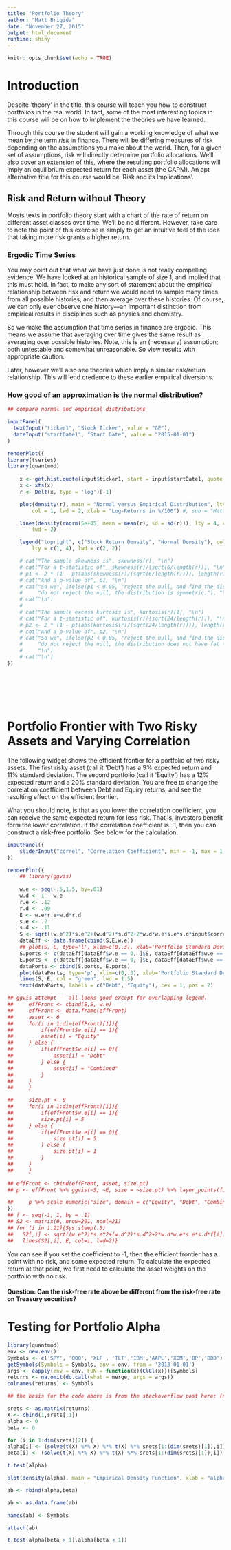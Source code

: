 ```yaml
---
title: "Portfolio Theory"
author: "Matt Brigida"
date: "November 27, 2015"
output: html_document
runtime: shiny
---
```


```r
knitr::opts_chunk$set(echo = TRUE)
```

<!---
Note, much of the R code in this text was written long ago, when I wrote even worse R code than I do now.  The code works, but it is inefficient and ugly.  I decided not to rewrite it however, feeling it more important to get the text out and into students' hands.  If you can improve the code, please feel free.  Pull requests are always welcome.
-->


# Introduction

Despite 'theory' in the title, this course will teach you how to construct portfolios in the real world.  In fact, some of the most interesting topics in this course will be on how to implement the theories we have learned.  

Through this course the student will gain a working knowledge of what we mean by the term *risk* in finance.  There will be differing measures of risk depending on the assumptions you make about the world.  Then, for a given set of assumptions, risk will directly determine portfolio allocations.  We'll also cover an extension of this, where the resulting portfolio allocations will imply an equilibrium expected return for each asset (the CAPM).  An apt alternative title for this course would be 'Risk and its Implications'. 


## Risk and Return without Theory

Mosts texts in portfolio theory start with a chart of the rate of return on different asset classes over time.  We'll be no different. However, take care to note the point of this exercise is simply to get an intuitive feel of the idea that taking more risk grants a higher return.



### Ergodic Time Series

You may point out that what we have just done is not really compelling evidence. We have looked at an historical sample of size 1, and implied that this must hold.  In fact, to make any sort of statement about the empirical relationship between risk and return we would need to sample many times from all possible histories, and then average over these histories.  Of course, we can only ever observe one history---an important distinction from empirical results in disciplines such as physics and chemistry.

So we make the assumption that time series in finance are ergodic.  This means we assume that averaging over time gives the same result as averaging over possible histories. Note, this is an (necessary) assumption; both untestable and somewhat unreasonable. So view results with appropriate caution.

Later, however we'll also see theories which imply a similar risk/return relationship. This will lend credence to these earlier empirical diversions.  

### How good of an approximation is the normal distribution?

```r
## compare normal and empirical distributions 

inputPanel(
  textInput("ticker1", "Stock Ticker", value = "GE"),
  dateInput("startDate1", "Start Date", value = "2015-01-01")
)

renderPlot({
library(tseries)
library(quantmod)
  
    x <- get.hist.quote(input$ticker1, start = input$startDate1, quote = "Close")
    x <- xts(x)
    r <- Delt(x, type = 'log')[-1]

    plot(density(r), main = "Normal versus Empirical Distribution", lty = 1, 
        col = 1, lwd = 2, xlab = "Log-Returns in %/100") #, sub = "Matthew Brigida; Clarion UofP")

    lines(density(rnorm(5e+05, mean = mean(r), sd = sd(r))), lty = 4, col = 2, 
        lwd = 2)

    legend("topright", c("Stock Return Density", "Normal Density"), col = c(1, 2), 
        lty = c(1, 4), lwd = c(2, 2))

    # cat("The sample skewness is", skewness(r), "\n")
    # cat("For a t-statistic of", skewness(r)/(sqrt(6/length(r))), "\n")
    # p1 <- 2 * (1 - pt(abs(skewness(r)/(sqrt(6/length(r)))), length(r) - 1))
    # cat("And a p-value of", p1, "\n")
    # cat("So we", ifelse(p1 < 0.05, "reject the null, and find the distribution is skewed.", 
    #     "do not reject the null, the distribution is symmetric."), "\n")
    # cat("\n")
    # 
    # cat("The sample excess kurtosis is", kurtosis(r)[1], "\n")
    # cat("For a t-statistic of", kurtosis(r)/(sqrt(24/length(r))), "\n")
    # p2 <- 2 * (1 - pt(abs(kurtosis(r)/(sqrt(24/length(r)))), length(r) - 1))
    # cat("And a p-value of", p2, "\n")
    # cat("So we", ifelse(p2 < 0.05, "reject the null, and find the distribution has fat tails.", 
    #     "do not reject the null, the distribution does not have fat tails."), 
    #     "\n")
    # cat("\n")
})    
```


<br/>
<br/>
<br/>
<br/>



Portfolio Frontier with Two Risky Assets and Varying Correlation
=========================================================================

The following widget shows the efficient frontier for a portfolio of two risky assets.  The first risky asset (call it 'Debt') has a 9\% expected return and 11\% standard deviation.  The second portfolio (call it 'Equity') has a 12\% expected return and a 20\% standard deviation.  You are free to change the correlation coefficient between Debt and Equiry returns, and see the resulting effect on the efficient frontier.

What you should note, is that as you lower the correlation coefficient, you can receive the same expected return for less risk.  That is, investors benefit form the lower correlation.  If the correlation coefficient is -1, then you can construct a risk-free portfolio.  See below for the calculation.    


```r
inputPanel({
    sliderInput("correl", "Correlation Coefficient", min = -1, max = 1, step = 0.01, value = 0.5, animate = TRUE)
})

renderPlot({
    ## library(ggvis)
    
    w.e <- seq(-.5,1.5, by=.01)
    w.d <- 1 - w.e
    r.e <- .12
    r.d <- .09
    E <- w.e*r.e+w.d*r.d
    s.e <- .2
    s.d <- .11
    S <- sqrt((w.e^2)*s.e^2+(w.d^2)*s.d^2+2*w.d*w.e*s.e*s.d*input$correl)
    dataEff <- data.frame(cbind(S,E,w.e))
    ## plot(S, E, type='l', xlim=c(0,.3), xlab='Portfolio Standard Deviation', ylab='Portfolio Expected Return', col = 'green')
    S.ports <- c(dataEff[dataEff$w.e == 0, ]$S, dataEff[dataEff$w.e == 1, ]$S)
    E.ports <- c(dataEff[dataEff$w.e == 0, ]$E, dataEff[dataEff$w.e == 1, ]$E)
    dataPorts <- cbind(S.ports, E.ports)
    plot(dataPorts, type='p', xlim=c(0,.3), xlab='Portfolio Standard Deviation', ylab='Portfolio Expected Return', col = 'black', ylim = c(.08, .13))
    lines(S, E, col = "green", lwd = 1.5)
    text(dataPorts, labels = c("Debt", "Equity"), cex = 1, pos = 2)

## ggvis attempt -- all looks good except for overlapping legend.    
##     effFront <- cbind(E,S, w.e)
##     effFront <- data.frame(effFront)
##     asset <- 0
##     for(i in 1:dim(effFront)[1]){
##         if(effFront$w.e[i] == 1){
##         asset[i] = "Equity" 
##     } else {
##         if(effFront$w.e[i] == 0){
##             asset[i] = "Debt" 
##         } else {
##             asset[i] = "Combined"
##         }
##     }
##     }

##     size.pt <- 0
##     for(i in 1:dim(effFront)[1]){
##         if(effFront$w.e[i] == 1){
##         size.pt[i] = 5
##     } else {
##         if(effFront$w.e[i] == 0){
##             size.pt[i] = 5 
##         } else {
##             size.pt[i] = 1
##         }
##     }
##     }
    
## effFront <- cbind(effFront, asset, size.pt)
## p <- effFront %>% ggvis(~S, ~E, size = ~size.pt) %>% layer_points(fill = ~factor(asset)) #%>% add_legend(c("fill", "size"))

##     p %>% scale_numeric("size", domain = c("Equity", "Debt", "Combined"), range = c(7, 7, 1))
})
## f <- seq(-1, 1, by = .1)
## S2 <- matrix(0, nrow=201, ncol=21)
## for (i in 1:21){Sys.sleep(.5)
##   S2[,i] <- sqrt((w.e^2)*s.e^2+(w.d^2)*s.d^2+2*w.d*w.e*s.e*s.d*f[i])
##   lines(S2[,i], E, col=i, lwd=2)}
```

You can see if you set the coefficient to -1, then the efficient frontier has a point with no risk, and some expected return.  To calculate the expected return at that point, we first need to calculate the asset weights on the portfolio with no risk.

#### Question:  Can the risk-free rate above be different from the risk-free rate on Treasury securities?  



























Testing for Portfolio Alpha
========================================================



```r
library(quantmod)
env <- new.env()
Symbols <- c('SPY', 'QQQ', 'XLF', 'TLT','IBM','AAPL','XOM','BP','DDD')
getSymbols(Symbols = Symbols, env = env, from = '2013-01-01')
args <- eapply(env = env, FUN = function(x){ClCl(x)})[Symbols]
returns <- na.omit(do.call(what = merge, args = args))
colnames(returns) <- Symbols

## the basis for the code above is from the stackoverflow post here: (need to find and cite, note it might be quant.SE)

srets <- as.matrix(returns)
X <- cbind(1,srets[,1])
alpha <- 0
beta <- 0

for (i in 1:dim(srets)[2]) {
alpha[i] <- (solve(t(X) %*% X) %*% t(X) %*% srets[1:(dim(srets)[1]),i])[1]
beta[i] <- (solve(t(X) %*% X) %*% t(X) %*% srets[1:(dim(srets)[1]),i])[2]}

t.test(alpha)

plot(density(alpha), main = "Empirical Density Function", xlab = "alpha")

ab <- rbind(alpha,beta)

ab <- as.data.frame(ab)

names(ab) <- Symbols

attach(ab)

t.test(alpha[beta > 1],alpha[beta < 1])
```
